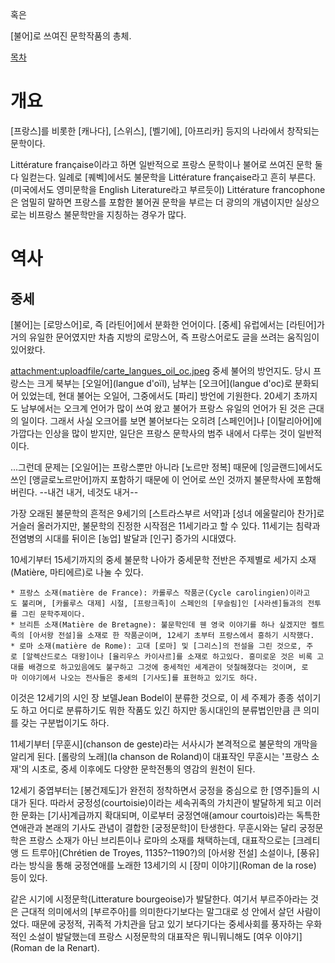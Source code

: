 {{{+1 佛文學 }}}
{{{+1 Littérature française}}} 혹은 {{{+1 Littérature francophone }}}

[불어]로 쓰여진 문학작품의 총체.

[[목차]] 
= 개요 =
[프랑스]를 비롯한 [캐나다], [스위스], [벨기에], [아프리카] 등지의 나라에서 창작되는 문학이다.

Littérature française이라고 하면 일반적으로 프랑스 문학이나 불어로 쓰여진 문학 둘 다 일컫는다. 일례로 [퀘벡]에서도 불문학을 Littérature française라고 흔히 부른다.(미국에서도 영미문학을 English Literature라고 부르듯이) Littérature francophone은 엄밀히 말하면 프랑스를 포함한 불어권 문학을 부르는 더 광의의 개념이지만 실상으로는 비프랑스 불문학만을 지칭하는 경우가 많다.

= 역사 =
== 중세 ==
[불어]는 [로망스어]로, 즉 [라틴어]에서 분화한 언어이다. 
[중세] 유럽에서는 [라틴어]가 거의 유일한 문어였지만 차츰 지방의 로망스어, 즉 프랑스어로도 글을 쓰려는 움직임이 있어왔다. 

attachment:uploadfile/carte_langues_oil_oc.jpeg
중세 불어의 방언지도. 당시 프랑스는 크게 북부는 [오일어](langue d'oïl), 남부는 [오크어](langue d'oc)로 분화되어 있었는데, 현대 불어는 오일어, 그중에서도 [파리] 방언에 기원한다. 20세기 초까지도 남부에서는 오크계 언어가 많이 쓰여 왔고 불어가 프랑스 유일의 언어가 된 것은 근대의 일이다. 그래서 사실 오크어를 보면 불어보다는 오히려 [스페인어]나 [이탈리아어]에 가깝다는 인상을 많이 받지만, 일단은 프랑스 문학사의 범주 내에서 다루는 것이 일반적이다.

...그런데 문제는 [오일어]는 프랑스뿐만 아니라 [노르만 정복] 때문에 [잉글랜드]에서도 쓰인 [앵글로노르만어]까지 포함하기 때문에 이 언어로 쓰인 것까지 불문학사에 포함해버린다. --내건 내거, 네것도 내거-- 

가장 오래된 불문학의 흔적은 9세기의 [스트라스부르 서약]과 [성녀 에울랄리아 찬가]로 거슬러 올러가지만, 불문학의 진정한 시작점은 11세기라고 할 수 있다. 11세기는 침략과 전염병의 시대를 뒤이은 [농업] 발달과 [인구] 증가의 시대였다.

10세기부터 15세기까지의 중세 불문학 나아가 중세문학 전반은 주제별로 세가지 소재(Matière, 마티에르)로 나눌 수 있다.
 * 프랑스 소재(matière de France): 카롤루스 작품군(Cycle carolingien)이라고도 불리며, [카롤루스 대제] 시절, [프랑크족]이 스페인의 [무슬림]인 [사라센]들과의 전투를 그린 문학주제이다. 
 * 브리튼 소재(Matière de Bretagne): 불문학인데 웬 영국 이야기를 하나 싶겠지만 켈트족의 [아서왕 전설]을 소재로 한 작품군이며, 12세기 초부터 프랑스에서 흥하기 시작했다. 
 * 로마 소재(matière de Rome): 고대 [로마] 및 [그리스]의 전설을 그린 것으로, 주로 [알렉산드로스 대왕]이나 [율리우스 카이사르]를 소재로 하고있다. 흥미로운 것은 비록 고대를 배경으로 하고있음에도 불구하고 그것에 중세적인 세계관이 덧칠해졌다는 것이며, 로마 이야기에서 나오는 전사들은 중세의 [기사도]를 표현하고 있기도 하다.
이것은 12세기의 시인 장 보델Jean Bodel이 분류한 것으로, 이 세 주제가 종종 섞이기도 하고 어디로 분류하기도 뭐한 작품도 있긴 하지만 동시대인의 분류법인만큼 큰 의미를 갖는 구분법이기도 하다.

11세기부터 [무훈시](chanson de geste)라는 서사시가 본격적으로 불문학의 개막을 알리게 된다. [롤랑의 노래](la chanson de Roland)이 대표작인 무훈시는 '프랑스 소재'의 시초로, 중세 이후에도 다양한 문학전통의 영감의 원천이 된다.

12세기 중엽부터는 [봉건제도]가 완전히 정착하면서 궁정을 중심으로 한 [영주]들의 시대가 된다. 따라서 궁정성(courtoisie)이라는 세속귀족의 가치관이 발달하게 되고 이러한 문화는 [기사]계급까지 확대되며, 이로부터 궁정연애(amour courtois)라는 독특한 연애관과 본래의 기사도 관념이 결합한 [궁정문학]이 탄생한다. 무훈시와는 달리 궁정문학은 프랑스 소재가 아닌 브리튼이나 로마의 소재를 채택하는데, 대표작으로는 [크레티앵 드 트루아](Chrétien de Troyes, 1135?–1190?)의 [아서왕 전설] 소설이나, [풍유]라는 방식을 통해 궁정연애를 노래한 13세기의 시 [장미 이야기](Roman de la rose) 등이 있다.

같은 시기에 시정문학(Litterature bourgeoise)가 발달한다. 여기서 부르주아라는 것은 근대적 의미에서의 [부르주아]를 의미한다기보다는 말그대로 성 안에서 살던 사람이었다. 때문에 궁정적, 귀족적 가치관을 담고 있기 보다기다는 중세사회를 풍자하는 우화적인 소설이 발달했는데 프랑스 시정문학의 대표작은 뭐니뭐니해도 [여우 이야기](Roman de la Renart).
